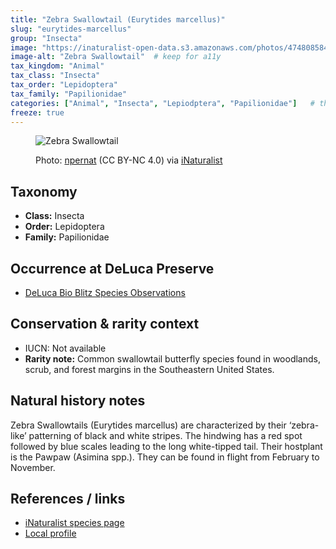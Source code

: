 ---
title: "Zebra Swallowtail (Eurytides marcellus)"
slug: "eurytides-marcellus"
group: "Insecta"
image: "https://inaturalist-open-data.s3.amazonaws.com/photos/474808584/large.jpg"        # keep for thumbnails
image-alt: "Zebra Swallowtail"  # keep for a11y
tax_kingdom: "Animal"
tax_class: "Insecta"
tax_order: "Lepidoptera"
tax_family: "Papilionidae"
categories: ["Animal", "Insecta", "Lepiodptera", "Papilionidae"]   # these drive the chips + filtering
freeze: true
---

<figure class="species-figure">

<img src="https://inaturalist-open-data.s3.amazonaws.com/photos/474808584/large.jpg" alt="Zebra Swallowtail" class="species-photo"/>

<figcaption class="photo-credit">

Photo: <a href="https://www.inaturalist.org/people/npernat">npernat</a> (CC BY-NC 4.0) via <a href="https://www.inaturalist.org/observations/264371141">iNaturalist</a>

</figcaption>

</figure>

## Taxonomy

-   **Class:** Insecta
-   **Order:** Lepidoptera
-   **Family:** Papilionidae

## Occurrence at DeLuca Preserve

-   [DeLuca Bio Blitz Species Observations](https://www.inaturalist.org/observations?project_id=2025-uf-deluca-bioblitz&subview=table&taxon_id=83086&verifiable=any)

## Conservation & rarity context

-   IUCN: Not available
-   **Rarity note:** Common swallowtail butterfly species found in woodlands, scrub, and forest margins in the Southeastern United States.

## Natural history notes

Zebra Swallowtails (Eurytides marcellus) are characterized by their 'zebra-like' patterning of black and white stripes. The hindwing has a red spot followed by blue scales leading to the long white-tipped tail. Their hostplant is the Pawpaw (Asimina spp.). They can be found in flight from February to November. 

## References / links

-   [iNaturalist species page](https://www.inaturalist.org/taxa/83086-Eurytides-marcellus#map-tab)
-   [Local profile](https://www.floridamuseum.ufl.edu/wildflowers/butterfly/zebra-swallowtail/)

